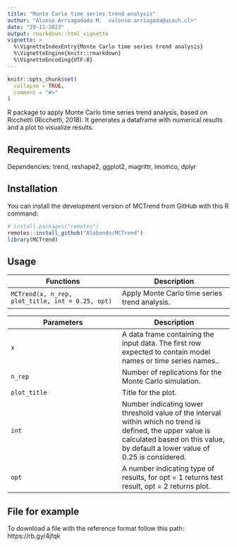 ---
title: "Monte Carlo time series trend analysis"
author: "Alonso Arriagadada M.  <alonso.arriagada@usach.cl>"
date: "29-11-2023"
output: rmarkdown::html_vignette
vignette: >
  %\VignetteIndexEntry{Monte Carlo time series trend analysis}
  %\VignetteEngine{knitr::rmarkdown}
  %\VignetteEncoding{UTF-8}
---

```{r, include = FALSE}
knitr::opts_chunk$set(
  collapse = TRUE,
  comment = "#>"
)
```

R package to apply Monte Carlo time series trend analysis, based on Ricchetti (Ricchetti, 2018). It generates a dataframe with numerical results and a plot to visualize results.

## Requirements
Dependencies: trend, reshape2, ggplot2, magrittr, lmomco, dplyr

## Installation
You can install the development version of MCTrend from GitHub with this R command:
```{r setup,eval = FALSE}
# install.packages("remotes")
remotes::install_github("Alobondo/MCTrend")
library(MCTrend)
```

## Usage
Functions | Description |
--- | --- |
```MCTrend(x, n_rep, plot_title, int = 0.25, opt)``` | Apply Monte Carlo time series trend analysis. |

Parameters | Description |
--- | --- |
```x``` | A data frame containing the input data. The first row expected to contain model names or time series names.. |
```n_rep``` | Number of replications for the Monte Carlo simulation. |
```plot_title``` | Title for the plot. |
```int``` | Number indicating lower threshold value of the interval within which no trend is defined, the upper value is calculated based on this value, by default a lower value of 0.25 is considered. |
```opt``` | A number indicating type of results, for opt = 1 returns test result, opt = 2 returns plot. |

## File for example
To download a file with the reference format follow this path: https://rb.gy/4jfqk
